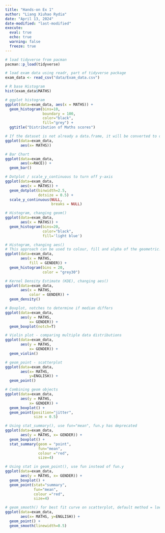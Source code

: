 ```yaml
---
title: "Hands-on Ex 1"
author: "Liang Xiuhao Rydia"
date: "April 13, 2024"
date-modified: "last-modified"
execute:
  eval: true
  echo: true
  warning: false
  freeze: true
---
```


```r

# load tidyverse from pacman
pacman::p_load(tidyverse)

# load exam data using readr, part of tidyverse package
exam_data <- read_csv("data/Exam_data.csv")

# R base Histogram
hist(exam_data$MATHS)

# ggplot histogram
ggplot(data=exam_data, aes(x = MATHS)) +
  geom_histogram(bins=10, 
                 boundary = 100,
                 color="black", 
                 fill="grey") +
  ggtitle("Distribution of Maths scores")

# If the dataset is not already a data.frame, it will be converted to one by fortify().
ggplot(data=exam_data, 
       aes(x= MATHS))

# Bar Chart
ggplot(data=exam_data, 
       aes(x=RACE)) +
  geom_bar()

# Dotplot / scale_y_continuous to turn off y-axis
ggplot(data=exam_data, 
       aes(x = MATHS)) +
  geom_dotplot(binwidth=2.5,         
               dotsize = 0.5) +      
  scale_y_continuous(NULL,           
                     breaks = NULL)  

# Histogram, changing geom() 
ggplot(data=exam_data, 
       aes(x = MATHS)) +
  geom_histogram(bins=20,
                 color="black",
                 fill='light blue') 

# Histogram, changing aes()
# This approach can be used to colour, fill and alpha of the geometric.
ggplot(data=exam_data, 
       aes(x = MATHS,
           fill = GENDER)) +
  geom_histogram(bins = 20,
                 color = "grey30") 

# Kernel Density Estimate (KDE), changing aes()
ggplot(data=exam_data, 
       aes(x = MATHS,
           color = GENDER)) +
  geom_density()   

# Boxplot, notches to determine if median differs
ggplot(data=exam_data, 
       aes(y = MATHS,       
           x= GENDER)) +    
  geom_boxplot(notch=T) 

# Violin plot - comparing multiple data distributions
ggplot(data=exam_data, 
       aes(y = MATHS, 
           x= GENDER)) +
  geom_violin()

# geom_point - scatterplot
ggplot(data=exam_data, 
       aes(x= MATHS, 
           y=ENGLISH)) +
  geom_point()            

# Combining geom objects
ggplot(data=exam_data, 
       aes(y = MATHS, 
           x= GENDER)) +
  geom_boxplot() +                    
  geom_point(position="jitter", 
             size = 0.5)        

# Using stat_summary(), use fun="mean", fun.y has deprecated
ggplot(data=exam_data, 
       aes(y = MATHS, x= GENDER)) +
  geom_boxplot() +
  stat_summary(geom = "point",       
               fun="mean",         
               colour ="red",        
               size=4)  

# Using stat in geom_point(), use fun instead of fun.y
ggplot(data=exam_data, 
       aes(y = MATHS, x= GENDER)) +
  geom_boxplot() +
  geom_point(stat="summary",        
             fun="mean",           
             colour ="red",          
             size=4) 

# geom_smooth() for best fit curve on scatterplot, default method = loess
ggplot(data=exam_data, 
       aes(x= MATHS, y=ENGLISH)) +
  geom_point() +
  geom_smooth(linewidth=0.5)

```
